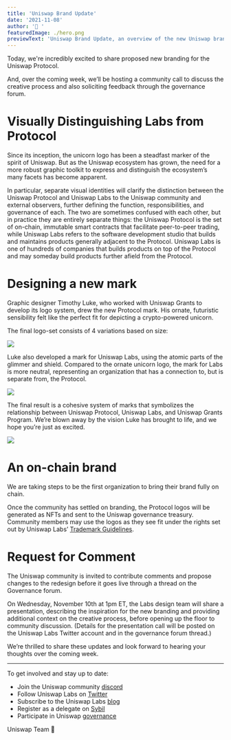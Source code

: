 ```yaml
---
title: 'Uniswap Brand Update'
date: '2021-11-08'
author: '🦄 '
featuredImage: ./hero.png
previewText: 'Uniswap Brand Update, an overview of the new Uniswap brand.'
---
```


Today, we're incredibly excited to share proposed new branding for the Uniswap Protocol. 

And, over the coming week, we’ll be hosting a community call to discuss the creative process and also soliciting feedback through the governance forum. 

# Visually Distinguishing Labs from Protocol

Since its inception, the unicorn logo has been a steadfast marker of the spirit of Uniswap. But as the Uniswap ecosystem has grown, the need for a more robust graphic toolkit to express and distinguish the ecosystem’s many facets has become apparent.

In particular, separate visual identities will clarify the distinction between the Uniswap Protocol and Uniswap Labs to the Uniswap community and external observers, further defining the function, responsibilities, and governance of each. The two are sometimes confused with each other, but in practice they are entirely separate things: the Uniswap Protocol is the set of on-chain, immutable smart contracts that facilitate peer-to-peer trading, while Uniswap Labs refers to the software development studio that builds and maintains products generally adjacent to the Protocol. Uniswap Labs is one of hundreds of companies that builds products on top of the Protocol and may someday build products further afield from the Protocol.  

# Designing a new mark

Graphic designer Timothy Luke, who worked with Uniswap Grants to develop its logo system, drew the new Protocol mark. His ornate, futuristic sensibility felt like the perfect fit for depicting a crypto-powered unicorn. 

The final logo-set consists of 4 variations based on size: 

![](./protocol.png)

Luke also developed a mark for Uniswap Labs, using the atomic parts of the glimmer and shield. Compared to the ornate unicorn logo, the mark for Labs is more neutral, representing an organization that has a connection to, but is separate from, the Protocol. 

![](./labs.png)

The final result is a cohesive system of marks that symbolizes the relationship between Uniswap Protocol, Uniswap Labs, and Uniswap Grants Program. We’re blown away by the vision Luke has brought to life, and we hope you’re just as excited. 

![](./uniswap.png)

# An on-chain brand

We are taking steps to be the first organization to bring their brand fully on chain. 

Once the community has settled on branding, the Protocol logos will be generated as NFTs and sent to the Uniswap governance treasury. Community members may use the logos as they see fit under the rights set out by Uniswap Labs’ [Trademark Guidelines](https://uniswap.org/trademarks/).

# Request for Comment 

The Uniswap community is invited to contribute comments and propose changes to the redesign before it goes live through a thread on the Governance forum.

On Wednesday, November 10th at 1pm ET, the Labs design team will share a presentation, describing the inspiration for the new branding and providing additional context on the creative process, before opening up the floor to community discussion. (Details for the presentation call will be posted on the Uniswap Labs Twitter account and in the governance forum thread.) 

We’re thrilled to share these updates and look forward to hearing your thoughts over the coming week. 

---

To get involved and stay up to date:

- Join the Uniswap community [discord](https://discord.com/invite/FCfyBSbCU5)
- Follow Uniswap Labs on [Twitter](https://twitter.com/Uniswap)
- Subscribe to the Uniswap Labs [blog](https://uniswap.org/rss.xml)
- Register as a delegate on [Sybil](https://sybil.org/#/delegates/uniswap)
- Participate in Uniswap [governance](https://gov.uniswap.org/)

Uniswap Team
🦄
